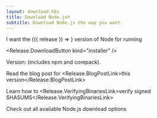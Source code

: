 ```yaml
---
layout: download.hbs
title: Download Node.js®
subtitle: Download Node.js the way you want.
---
```


<section>
  I want the <WithNodeRelease status={['Current']}>{({ release }) => <Release.VersionDropdown {...release} />}</WithNodeRelease> version of Node for <Release.OperatingSystemDropdown exclude={["LINUX"]} /> running <Release.BitnessDropdown />

  <Release.DownloadButton kind="installer" />
</section>

<section>
  <Release.Status /> Version: <Release.Version /> (includes npm and corepack).

Read the blog post for <Release.BlogPostLink>this version</Release.BlogPostLink>

Learn how to <Release.VerifyingBinariesLink>verify signed SHASUMS</Release.VerifyingBinariesLink>

Check out all available Node.js <LinkWithArrow href="https://nodejs.org/dist/">download options</LinkWithArrow>

</section>
